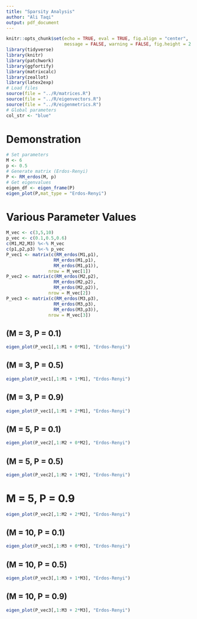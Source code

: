 ```yaml
---
title: "Sparsity Analysis"
author: "Ali Taqi"
output: pdf_document
---
```


```r
knitr::opts_chunk$set(echo = TRUE, eval = TRUE, fig.align = "center", 
                      message = FALSE, warning = FALSE, fig.height = 2.6)
library(tidyverse)
library(knitr)
library(patchwork)
library(ggfortify)
library(matrixcalc)
library(zeallot)
library(latex2exp)
# Load files
source(file = "../R/matrices.R")
source(file = "../R/eigenvectors.R")
source(file = "../R/eigenmetrics.R")
# Global parameters
col_str <- "blue"
```

# Demonstration

```r
# Set parameters
M <- 6
p <- 0.5
# Generate matrix (Erdos-Renyi)
P <- RM_erdos(M, p) 
# Get eigenvalues
eigen_df <- eigen_frame(P)
eigen_plot(P,mat_type = "Erdos-Renyi")
```

\newpage

# Various Parameter Values

```r
M_vec <- c(3,5,10)
p_vec <- c(0.1,0.5,0.6)
c(M1,M2,M3) %<-% M_vec
c(p1,p2,p3) %<-% p_vec
P_vec1 <- matrix(c(RM_erdos(M1,p1),
                  RM_erdos(M1,p1),
                  RM_erdos(M1,p1)),
                nrow = M_vec[1])
P_vec2 <- matrix(c(RM_erdos(M2,p2),
                  RM_erdos(M2,p2),
                  RM_erdos(M2,p2)),
                nrow = M_vec[2])
P_vec3 <- matrix(c(RM_erdos(M3,p3),
                  RM_erdos(M3,p3),
                  RM_erdos(M3,p3)),
                nrow = M_vec[3])
```

\newpage 

## (M = 3, P = 0.1)

```r
eigen_plot(P_vec1[,1:M1 + 0*M1], "Erdos-Renyi")
```


## (M = 3, P = 0.5)

```r
eigen_plot(P_vec1[,1:M1 + 1*M1], "Erdos-Renyi")
```


## (M = 3, P = 0.9)

```r
eigen_plot(P_vec1[,1:M1 + 2*M1], "Erdos-Renyi")
```

\newpage

## (M = 5, P = 0.1)

```r
eigen_plot(P_vec2[,1:M2 + 0*M2], "Erdos-Renyi")
```

## (M = 5, P = 0.5)

```r
eigen_plot(P_vec2[,1:M2 + 1*M2], "Erdos-Renyi")
```


# M = 5, P = 0.9

```r
eigen_plot(P_vec2[,1:M2 + 2*M2], "Erdos-Renyi")
```

\newpage

## (M = 10, P = 0.1)

```r
eigen_plot(P_vec3[,1:M3 + 0*M3], "Erdos-Renyi")
```


## (M = 10, P = 0.5)

```r
eigen_plot(P_vec3[,1:M3 + 1*M3], "Erdos-Renyi")
```


## (M = 10, P = 0.9)

```r
eigen_plot(P_vec3[,1:M3 + 2*M3], "Erdos-Renyi")
```

\newpage

